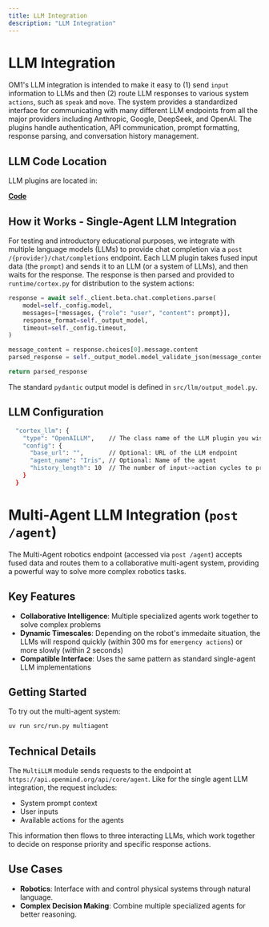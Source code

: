```yaml
---
title: LLM Integration
description: "LLM Integration"
---
```


# LLM Integration

OM1's LLM integration is intended to make it easy to (1) send `input` information to LLMs and then (2) route LLM responses to various system `actions`, such as `speak` and `move`. The system provides a standardized interface for communicating with many different LLM endpoints from all the major providers including Anthropic, Google, DeepSeek, and OpenAI. The plugins handle authentication, API communication, prompt formatting, response parsing, and conversation history management.

## LLM Code Location

LLM plugins are located in:

[**Code**](https://github.com/OpenmindAGI/OM1/tree/main/src/llm/plugins)

## How it Works - Single-Agent LLM Integration

For testing and introductory educational purposes, we integrate with multiple language models (LLMs) to provide chat completion via a `post /{provider}/chat/completions` endpoint. Each LLM plugin takes fused input data (the `prompt`) and sends it to an LLM (or a system of LLMs), and then waits for the response. The response is then parsed and provided to `runtime/cortex.py` for distribution to the system actions:

```python
response = await self._client.beta.chat.completions.parse(
    model=self._config.model,
    messages=[*messages, {"role": "user", "content": prompt}],
    response_format=self._output_model,
    timeout=self._config.timeout,
)

message_content = response.choices[0].message.content
parsed_response = self._output_model.model_validate_json(message_content)

return parsed_response
```

The standard `pydantic` output model is defined in `src/llm/output_model.py`.

## LLM Configuration

```bash
  "cortex_llm": {
    "type": "OpenAILLM",    // The class name of the LLM plugin you wish to use
    "config": {
      "base_url": "",       // Optional: URL of the LLM endpoint
      "agent_name": "Iris", // Optional: Name of the agent
      "history_length": 10  // The number of input->action cycles to provide to the LLM as historical context 
    }
  }
```

# Multi-Agent LLM Integration (`post /agent`)

The Multi-Agent robotics endpoint (accessed via `post /agent`) accepts fused data and routes them to a collaborative multi-agent system, providing a powerful way to solve more complex robotics tasks.

## Key Features

- **Collaborative Intelligence**: Multiple specialized agents work together to solve complex problems
- **Dynamic Timescales**: Depending on the robot's immedaite situation, the LLMs will respond quickly (within 300 ms for `emergency actions`) or more slowly (within 2 seconds)   
- **Compatible Interface**: Uses the same pattern as standard single-agent LLM implementations

## Getting Started

To try out the multi-agent system:

```bash
uv run src/run.py multiagent
```

## Technical Details

The `MultiLLM` module sends requests to the endpoint at `https://api.openmind.org/api/core/agent`. Like for the single agent LLM integration, the request includes:

- System prompt context
- User inputs
- Available actions for the agents

This information then flows to three interacting LLMs, which work together to decide on response priority and specific response actions.  

## Use Cases

- **Robotics**: Interface with and control physical systems through natural language.
- **Complex Decision Making**: Combine multiple specialized agents for better reasoning.
